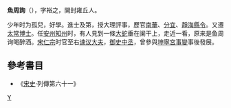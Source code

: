 '''魚周詢'''（{{bd|?||?||}}），字裕之，開封雍丘人。

少年时为孤兒，好學。進士及第，授大理評事，歷官[[南華縣|南華]]、[[分宜縣|分宜]]、[[靜海縣|靜海縣]][[縣令|令]]。又遷[[太常博士|太常博士]]。任[[安州|安州]][[知州|知州]]时，有人見到一條[[大蛇|大蛇]]垂在阑干上，走近一看，原来是鱼周询喝醉酒。[[宋仁宗|宋仁宗]]时官至右[[谏议大夫|谏议大夫]]，[[御史中丞|御史中丞]]，曾參與[[坤寧宮事變|坤寧宮事變]]事後發展。

==參考書目==
*《[[宋史|宋史]]·列傳第六十一》

[[Category:宋朝政治人物|Y]]